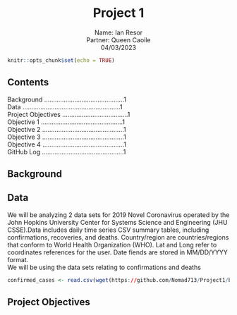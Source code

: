 <center>
# Project 1
Name: Ian Resor  
Partner: Queen Caoile  
04/03/2023  
</center>

```r
knitr::opts_chunk$set(echo = TRUE)
```

## Contents
\setlength{leftskip}{2cm}
Background .............................................1  
Data .......................................................1  
Project Objectives .....................................1  
  \setlength{leftskip}{4cm}
  Objective 1 ..............................................1  
  Objective 2 ..............................................1  
  Objective 3 ..............................................1  
  Objective 4 ..............................................1  
  GitHub Log ..............................................1  
\setlength{leftskip}{0pt}


## Background

## Data
We will be analyzing 2 data sets for 2019 Novel Coronavirus operated by the John Hopkins University Center for Systems Science and Engineering (JHU CSSE).Data includes daily time series CSV summary tables, including confirmations, recoveries, and deaths. Country/region are countries/regions that conform to World Health Organization (WHO). Lat and Long refer to coordinates references for the user. Date fiends are stored in MM/DD/YYYY format.  
We will be using the data sets relating to confirmations and deaths


```r
confirmed_cases <- read.csv(wget(https://github.com/Nomad713/Project1/blob/1eac37d75c1f38a727b9763afe222a5125b7ae7a/time_series_covid19_confirmed_global.csv))
```

## Project Objectives





